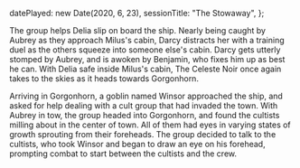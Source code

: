   datePlayed: new Date(2020, 6, 23),
  sessionTitle: "The Stowaway",
};

The group helps Delia slip on board the ship.
Nearly being caught by Aubrey as they approach Milus's cabin, Darcy distracts her with a training duel as the others squeeze into someone else's cabin.
Darcy gets utterly stomped by Aubrey, and is awoken by Benjamin, who fixes him up as best he can.
With Delia safe inside Milus's cabin, The Celeste Noir once again takes to the skies as it heads towards Gorgonhorn.

Arriving in Gorgonhorn, a goblin named Winsor approached the ship, and asked for help dealing with a cult group that had invaded the town.
With Aubrey in tow, the group headed into Gorgonhorn, and found the cultists milling about in the center of town.
All of them had eyes in varying states of growth sprouting from their foreheads.
The group decided to talk to the cultists, who took Winsor and began to draw an eye on his forehead, prompting combat to start between the cultists and the crew.
